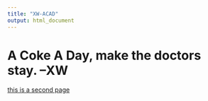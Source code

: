 ```yaml
---
title: "XW-ACAD"
output: html_document
---
```


# A Coke A Day, make the doctors stay. --XW

[this is a second page](index2.md)
